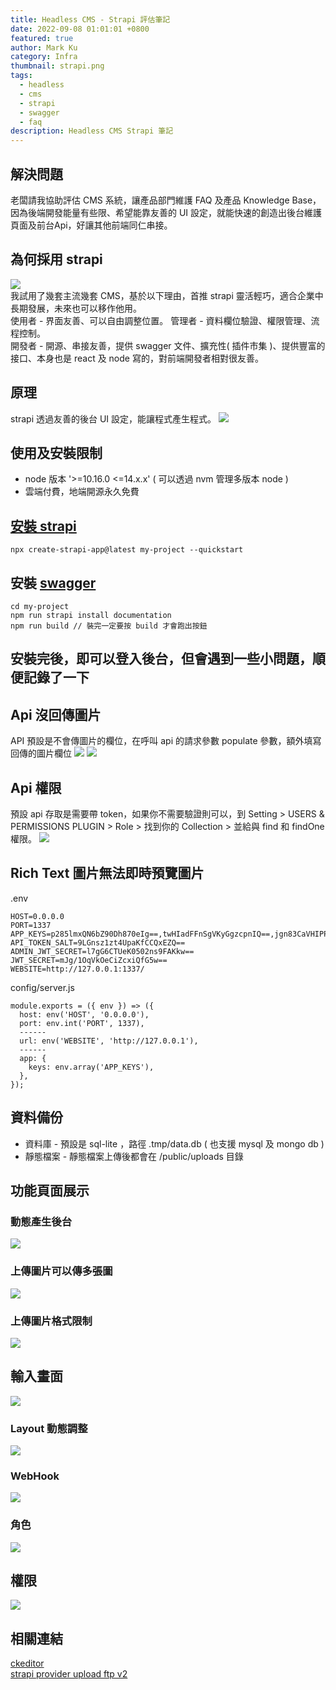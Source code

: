 ```yaml
---
title: Headless CMS - Strapi 評估筆記
date: 2022-09-08 01:01:01 +0800
featured: true
author: Mark Ku
category: Infra
thumbnail: strapi.png
tags:
  - headless
  - cms
  - strapi
  - swagger
  - faq
description: Headless CMS Strapi 筆記
---
```

## 解決問題

老闆請我協助評估 CMS 系統，讓產品部門維護 FAQ 及產品 Knowledge Base，因為後端開發能量有些限、希望能靠友善的 UI 設定，就能快速的創造出後台維護頁面及前台Api，好讓其他前端同仁串接。

## 為何採用 strapi

![](https://i.imgur.com/ONXbTAJ.jpg)  
我試用了幾套主流幾套 CMS，基於以下理由，首推 strapi 靈活輕巧，適合企業中長期發展，未來也可以移作他用。  
使用者 - 界面友善、可以自由調整位置。
管理者 - 資料欄位驗證、權限管理、流程控制。  
開發者 - 開源、串接友善，提供 swagger 文件、擴充性( 插件市集 )、提供豐富的接口、本身也是 react 及 node 寫的，對前端開發者相對很友善。  

## 原理

strapi 透過友善的後台 UI 設定，能讓程式產生程式。
![](https://i.imgur.com/M6RfjZ8.png)  

## 使用及安裝限制

* node 版本 '>=10.16.0 <=14.x.x' ( 可以透過 nvm 管理多版本 node )
* 雲端付費，地端開源永久免費

## [安裝 strapi](https://docs.strapi.io/developer-docs/latest/getting-started/quick-start.html#_1-install-strapi-and-create-a-new-project)

```
npx create-strapi-app@latest my-project --quickstart
```

## 安裝 [swagger](https://docs.strapi.io/developer-docs/latest/plugins/documentation.html#installation)

```
cd my-project
npm run strapi install documentation
n﻿pm run build // 裝完一定要按 build 才會跑出按鈕
```

## 安裝完後，即可以登入後台，但會遇到一些小問題，順便記錄了一下

## Api 沒回傳圖片

API 預設是不會傳圖片的欄位，在呼叫 api 的請求參數 populate 參數，額外填寫回傳的圖片欄位
![](https://i.imgur.com/6gfNF29.png)
![](https://i.imgur.com/eF34HEH.png)

## Api 權限

預設 api 存取是需要帶 token，如果你不需要驗證則可以，到 Setting > USERS & PERMISSIONS PLUGIN > Role > 找到你的 Collection > 並給與 find 和 findOne 權限。
![](https://i.imgur.com/ovdumL9.png)

## Rich Text 圖片無法即時預覽圖片

.env

```
HOST=0.0.0.0
PORT=1337
APP_KEYS=p285lmxQN6bZ90Dh870eIg==,twHIadFFnSgVKyGgzcpnIQ==,jgn83CaVHIPPnpSqsZPWGw==,s2lTboydFrhkPRHJp4omQw==
API_TOKEN_SALT=9LGnsz1zt4UpaKfCCQxEZQ==
ADMIN_JWT_SECRET=l7gG6CTUeK0502ns9FAKkw==
JWT_SECRET=mJg/1OqVkOeCiZcxiQfG5w==
WEBSITE=http://127.0.0.1:1337/
```

config/server.js

```
module.exports = ({ env }) => ({
  host: env('HOST', '0.0.0.0'),
  port: env.int('PORT', 1337),
  ------
  url: env('WEBSITE', 'http://127.0.0.1'), 
  ------
  app: {
    keys: env.array('APP_KEYS'),
  },  
});
```

## 資料備份

* 資料庫 - 預設是 sql-lite ，路徑 .tmp/data.db ( 也支援 mysql 及 mongo db )
* 靜態檔案 - 靜態檔案上傳後都會在 /public/uploads 目錄

## 功能頁面展示

### 動態產生後台

![](https://i.imgur.com/0f0BjwY.png)

### 上傳圖片可以傳多張圖

![](https://i.imgur.com/jXmzMbk.png)

### 上傳圖片格式限制

![](https://i.imgur.com/PunbK7f.png)

## 輸入畫面

![](https://i.imgur.com/lLcJ5rp.png)

### Layout 動態調整

![](https://i.imgur.com/hGjLnld.png)

### WebHook

![](https://i.imgur.com/DAuWE1D.png)

### 角色

![](https://i.imgur.com/i1fy4kz.png)

## 權限

![](https://i.imgur.com/gEvb3eh.png)

## 相關連結
[ckeditor](https://market.strapi.io/plugins/@_sh-strapi-plugin-ckeditor)  
[strapi provider upload ftp v2](https://www.npmjs.com/package/strapi-provider-upload-ftp-v2)  
 


